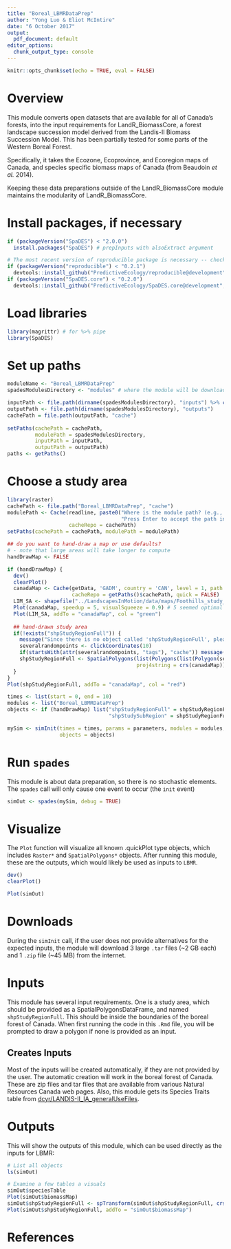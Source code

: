 ```yaml
---
title: "Boreal_LBMRDataPrep"
author: "Yong Luo & Eliot McIntire"
date: "6 October 2017"
output:
  pdf_document: default
editor_options: 
  chunk_output_type: console
---
```


```r
knitr::opts_chunk$set(echo = TRUE, eval = FALSE)
```

# Overview

This module converts open datasets that are available for all of Canada's forests, into the input requirements for LandR_BiomassCore, a forest landscape succession model derived from the Landis-II Biomass Succession Model. 
This has been partially tested for some parts of the Western Boreal Forest. 

Specifically, it takes the Ecozone, Ecoprovince, and Ecoregion maps of Canada, and species specific biomass maps of Canada (from Beaudoin *et al.* 2014).

Keeping these data preparations outside of the LandR_BiomassCore module maintains the modularity of LandR_BiomassCore.

# Install packages, if necessary

```r
if (packageVersion("SpaDES") < "2.0.0") 
  install.packages("SpaDES") # prepInputs with alsoExtract argument

# The most recent version of reproducible package is necessary -- check if reproducible is at least 0.2.0.9002 on your system. 
if (packageVersion("reproducible") < "0.2.1") 
  devtools::install_github("PredictiveEcology/reproducible@development", dependencies = FALSE) # uses version of prepInputs that is still in development branch only
if (packageVersion("SpaDES.core") < "0.2.0") 
  devtools::install_github("PredictiveEcology/SpaDES.core@development", dependencies = FALSE) # uses extractURL that is still in development branch only
```

# Load libraries

```r
library(magrittr) # for %>% pipe
library(SpaDES)
```

# Set up paths
```r
moduleName <- "Boreal_LBMRDataPrep"
spadesModulesDirectory <- "modules" # where the module will be downloaded

inputPath <- file.path(dirname(spadesModulesDirectory), "inputs") %>% checkPath(create = TRUE)
outputPath <- file.path(dirname(spadesModulesDirectory), "outputs") 
cachePath = file.path(outputPath, "cache")
         
setPaths(cachePath = cachePath,
         modulePath = spadesModulesDirectory,
         inputPath = inputPath,
         outputPath = outputPath)
paths <- getPaths()
```


# Choose a study area

```r
library(raster)
cachePath <- file.path("Boreal_LBMRDataPrep", "cache")
modulePath <- Cache(readline, paste0("Where is the module path? (e.g., ~/module, with no quotes).\n",
                                     "Press Enter to accept the path in getPaths()$modulePath: "),
                    cacheRepo = cachePath)
setPaths(cachePath = cachePath, modulePath = modulePath)

## do you want to hand-draw a map or use defaults?
# - note that large areas will take longer to compute
handDrawMap <- FALSE

if (handDrawMap) {
  dev()
  clearPlot()
  canadaMap <- Cache(getData, 'GADM', country = 'CAN', level = 1, path = "data/",
                     cacheRepo = getPaths()$cachePath, quick = FALSE)
  LIM_SA <- shapefile("../LandscapesInMotion/data/maps/Foothills_study_area.shp")
  Plot(canadaMap, speedup = 5, visualSqueeze = 0.9) # 5 seemed optimal
  Plot(LIM_SA, addTo = "canadaMap", col = "green")
  
  ## hand-drawn study area
  if(!exists("shpStudyRegionFull")) {
    message("Since there is no object called 'shpStudyRegionFull', please draw a study area with 10 points")
    severalrandompoints <- clickCoordinates(10)
    if(startsWith(attr(severalrandompoints, "tags"), "cache")) message("Taking shpStudyRegionFull from Cache")
    shpStudyRegionFull <- SpatialPolygons(list(Polygons(list(Polygon(severalrandompoints$coords)), ID = 1)),
                                          proj4string = crs(canadaMap))
  }
}
Plot(shpStudyRegionFull, addTo = "canadaMap", col = "red")

times <- list(start = 0, end = 10)
modules <- list("Boreal_LBMRDataPrep")
objects <- if (handDrawMap) list("shpStudyRegionFull" = shpStudyRegionFull,
                                 "shpStudySubRegion" = shpStudyRegionFull) else list()

mySim <- simInit(times = times, params = parameters, modules = modules,
                 objects = objects)
```

# Run `spades`

This module is about data preparation, so there is no stochastic elements.
The `spades` call will only cause one event to occur (the `init` event)

```r
simOut <- spades(mySim, debug = TRUE)

```

# Visualize

The `Plot` function will visualize all known .quickPlot type objects, which includes `Raster*` and `SpatialPolygons*` objects.
After running this module, these are the outputs, which would likely be used as inputs to `LBMR`.

```r
dev()
clearPlot()

Plot(simOut)
```

# Downloads

During the `simInit` call, if the user does not provide alternatives for the expected inputs, the module will download 3 large `.tar` files (~2 GB each) and 1 `.zip` file (~45 MB) from the internet.

# Inputs

This module has several input requirements. 
One is a study area, which should be provided as a SpatialPolygonsDataFrame, and named `shpStudyRegionFull`.
This should be inside the boundaries of the boreal forest of Canada. 
When first running the code in this `.Rmd` file, you will be prompted to draw a polygon if none is provided as an input.

## Creates Inputs

Most of the inputs will be created automatically, if they are not provided by the user. 
The automatic creation will work in the boreal forest of Canada.
These are zip files and tar files that are available from various Natural Resources Canada web pages. 
Also, this module gets its Species Traits table from [dcyr/LANDIS-II_IA_generalUseFiles](https://github.com/dcyr/LANDIS-II_IA_generalUseFiles).

# Outputs

This will show the outputs of this module, which can be used directly as the inputs for LBMR:

```r
# List all objects
ls(simOut)

# Examine a few tables a visuals
simOut$speciesTable
Plot(simOut$biomassMap)
simOut$shpStudyRegionFull <- spTransform(simOut$shpStudyRegionFull, crs(simOut$biomassMap))
Plot(simOut$shpStudyRegionFull, addTo = "simOut$biomassMap")
```

# References

<!-- automatically generated; see https://rmarkdown.rstudio.com/authoring_bibliographies_and_citations.html -->
